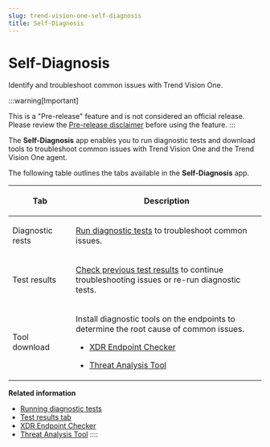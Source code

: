 ```yaml
---
slug: trend-vision-one-self-diagnosis
title: Self-Diagnosis
---
```

# Self-Diagnosis

Identify and troubleshoot common issues with Trend Vision One.

:::warning[Important]

This is a "Pre-release" feature and is not considered an official release. Please review the [Pre-release disclaimer](pre-release-disclaimer.mdx) before using the feature.
:::

The **Self-Diagnosis** app enables you to run diagnostic tests and download tools to troubleshoot common issues with Trend Vision One and the Trend Vision One agent.

The following table outlines the tabs available in the **Self-Diagnosis** app.

<table>
<colgroup>
<col style="width: 25%" />
<col style="width: 75%" />
</colgroup>
<thead>
<tr>
<th><p>Tab</p></th>
<th><p>Description</p></th>
</tr>
</thead>
<tbody>
<tr>
<td><p>Diagnostic rests</p></td>
<td><p><a href="trend-vision-one-running-diagnostic-tests">Run diagnostic tests</a> to troubleshoot common issues.</p></td>
</tr>
<tr>
<td><p>Test results</p></td>
<td><p><a href="trend-vision-one-test-results-tab">Check previous test results</a> to continue troubleshooting issues or re-run diagnostic tests.</p></td>
</tr>
<tr>
<td><p>Tool download</p></td>
<td><p>Install diagnostic tools on the endpoints to determine the root cause of common issues.</p>
<ul>
<li><p><a href="trend-vision-one-xdr-endpoint-checker">XDR Endpoint Checker</a></p></li>
<li><p><a href="trend-vision-one-threat-analysis-tool">Threat Analysis Tool</a></p></li>
</ul></td>
</tr>
</tbody>
</table>

**Related information**

- [Running diagnostic tests](running-diagnostic-tests.md "Run automated tests to identify possible causes for common issues with Trend Vision One.")
- [Test results tab](test-results-tab.md "View the results of diagnostic tests and find solutions to resolve any issues with Trend Vision One.")
- [XDR Endpoint Checker](xdr-endpoint-checker.md "Learn about the available methods to use the XDR Endpoint Checker tool.")
- [Threat Analysis Tool](threat-analysis-tool.mdx)
::::
